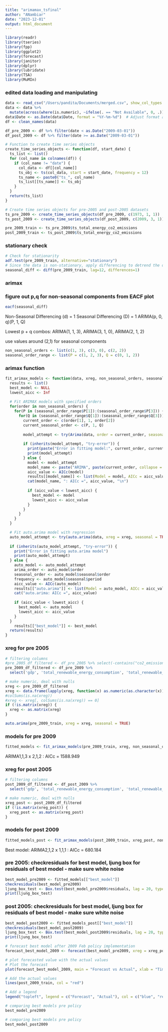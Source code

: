 ```yaml
---
title: "arimamax_tsfinal"
author: "ANambiar"
date: "2023-12-01"
output: html_document
---
```

```r
library(readr)
library(tseries)
library(fpp)
library(ggplot2)
library(forecast)
library(janitor)
library(dplyr)
library(lubridate)
library(TSA)
library(MuMIn)
```

### edited data loading and manipulating

```r
data <- read_csv("/Users/pandita/Documents/merged.csv", show_col_types = FALSE)
data <- data %>%
  mutate(across(where(is.numeric), ~ifelse(. == "Not Available", 0, .)))
data$Date <- as.Date(data$Date, format = "%Y-%m-%d")  # Adjust format as per your date format
df <- clean_names(data)

df_pre_2009 <- df %>% filter(date < as.Date("2009-03-01"))
df_post_2009 <- df %>% filter(date >= as.Date("2009-03-01"))
```

```r
# Function to create time series objects
create_time_series_objects <- function(df, start_date) {
  ts_list <- list()
  for (col_name in colnames(df)) {
    if (col_name != "date") {  
      col_data <- df[[col_name]]
      ts_obj <- ts(col_data, start = start_date, frequency = 12)
      ts_name <- paste0("ts_", col_name)
      ts_list[[ts_name]] <- ts_obj
    }
  }
  return(ts_list)
}

# Create time series objects for pre-2005 and post-2005 datasets
ts_pre_2009 <- create_time_series_objects(df_pre_2009, c(1973, 1, 1))
ts_post_2009 <- create_time_series_objects(df_post_2009, c(2009, 3, 1)) 

pre_2009_train <- ts_pre_2009$ts_total_energy_co2_emissions
post_2009_train <- ts_post_2009$ts_total_energy_co2_emissions
```

### stationary check 

```r
# Check for stationarity
adf.test(pre_2009_train, alternative="stationary")
# Since the data is non-stationary, apply differencing to detrend the data (why in other notebook) 
seasonal_diff <- diff(pre_2009_train, lag=12, differences=1)
```

###  arimax

### figure out p,q for non-seasonal components from EACF plot

```r
eacf(seasonal_diff)
```

Non-Seasonal Differencing (d) = 1
Seasonal Differencing (D) = 1
ARIMA(p, 0, q)(P, 1, Q)

Lowest p + q combos:
ARIMA(1, 1, 3), ARIMA(3, 1, 0), ARIMA(2, 1, 2) 

use values around (2,1) for seasonal components

```r
non_seasonal_orders <- list(c(1, 3), c(3, 0), c(2, 2))
seasonal_order_range <- list(P = c(1, 2, 3), Q = c(0, 1, 2))
```

### arimax function

```r
fit_arimax_models <- function(data, xreg, non_seasonal_orders, seasonal_order_range) {
  results <- list()
  best_model <- NULL
  lowest_aicc <- Inf
  
  # Fit ARIMAX models with specified orders
  for(order in non_seasonal_orders) {
    for(P in (seasonal_order_range$P[1]):(seasonal_order_range$P[3])) {
      for(Q in (seasonal_order_range$Q[1]):(seasonal_order_range$Q[3])) {
        current_order <- c(order[1], 1, order[2])
        current_seasonal_order <- c(P, 1, Q)
        
        model_attempt <- try(Arima(data, order = current_order, seasonal = current_seasonal_order, xreg = xreg), silent = FALSE)
        
        if (inherits(model_attempt, "try-error")) {
          print(paste("Error in fitting model:", current_order, current_seasonal_order))
          print(model_attempt)
        } else {
          model <- model_attempt
          model_name <- paste("ARIMA", paste(current_order, collapse = ","), " x ", paste(current_seasonal_order, collapse = ","), sep = "")
          aicc_value <- AICc(model)
          results[[model_name]] <- list(Model = model, AICc = aicc_value)
          cat(model_name, ": AICc =", aicc_value, "\n")
          
          if (aicc_value < lowest_aicc) {
            best_model <- model
            lowest_aicc <- aicc_value
          }
        }
      }
    }
  }

  # Fit auto.arima model with regression
  auto_model_attempt <- try(auto.arima(data, xreg = xreg, seasonal = TRUE), silent = FALSE)
  
  if (inherits(auto_model_attempt, "try-error")) {
    print("Error in fitting auto.arima model")
    print(auto_model_attempt)
  } else {
    auto_model <- auto_model_attempt
    arima_order <- auto_model$order
    seasonal_order <- auto_model$seasonal$order
    frequency <- auto_model$seasonal$period
    aicc_value <- AICc(auto_model)
    results[["auto.arima"]] <- list(Model = auto_model, AICc = aicc_value)
    cat("auto.arima: AICc =", aicc_value)
    
    if (aicc_value < lowest_aicc) {
      best_model <- auto_model
      lowest_aicc <- aicc_value
    }
  }
    results[["best_model"]] <- best_model
  return(results)
}
```

### xreg for pre 2005

```r
# filtering columns
#pre_2005_df_filtered <- df_pre_2005 %>% select(-contains("co2_emissions"), -date)
pre_2009_df_filtered <- df_pre_2009 %>% 
  select('gdp', 'total_renewable_energy_consumption', 'total_renewable_energy_production', 'total_fossil_fuels_production', 'total_fossil_fuels_consumption')

# make numeric, deal with nulls
xreg <- pre_2009_df_filtered
xreg <- data.frame(lapply(xreg, function(x) as.numeric(as.character(x))))
#colSums(is.na(xreg))
#xreg <- xreg[, colSums(is.na(xreg)) == 0]
if (!is.matrix(xreg)) {
  xreg <- as.matrix(xreg)
}
```

```r
auto.arima(pre_2009_train, xreg = xreg, seasonal = TRUE)
```

### models for pre 2009

```r
fitted_models <- fit_arimax_models(pre_2009_train, xreg, non_seasonal_orders, seasonal_order_range)
```


ARIMA1,1,3 x 2,1,2 : AICc = 1588.949 


### xreg for post 2005

```r
# filtering columns
post_2009_df_filtered <- df_post_2009 %>% 
  select('gdp', 'total_renewable_energy_consumption', 'total_renewable_energy_production', 'total_fossil_fuels_production', 'total_fossil_fuels_consumption')

# make numeric, deal with nulls
xreg_post <- post_2009_df_filtered
if (!is.matrix(xreg_post)) {
  xreg_post <- as.matrix(xreg_post)
}
```

### models for post 2009

```r
fitted_models_post <- fit_arimax_models(post_2009_train, xreg_post, non_seasonal_orders, seasonal_order_range)
```


Best model: ARIMA2,1,2 x 1,1,1 : AICc = 680.184 


### pre 2005: checkresiduals for best model, ljung box for residuals of best model - make sure white noise

```r
best_model_pre2009 <- fitted_models[["best_model"]]
checkresiduals(best_model_pre2009)
ljung_box_test <- Box.test(best_model_pre2009$residuals, lag = 20, type = "Ljung-Box")
print(ljung_box_test)
```

### post 2005: checkresiduals for best model, ljung box for residuals of best model - make sure white noise

```r
best_model_post2009 <- fitted_models_post[["best_model"]]
checkresiduals(best_model_post2009)
ljung_box_test <- Box.test(best_model_post2009$residuals, lag = 20, type = "Ljung-Box")
print(ljung_box_test)
```


```r
# forecast best model after 2009 Feb policy implementation
forecast_best_model_2009 <- forecast(best_model_pre2009, xreg = xreg_post)
```

```r
# plot forecasted value with the actual values
# Plot the forecast
plot(forecast_best_model_2009, main = "Forecast vs Actual", xlab = "Time", ylab = "Values", ylim = c(300, 550))

# Add the actual values
lines(post_2009_train, col = "red")

# Add a legend
legend("topleft", legend = c("Forecast", "Actual"), col = c("blue", "red"), lty = 1)

```

```r
# comparing best models pre policy
best_model_pre2009
```


```r
# comparing best models pre policy
best_model_post2009
```

